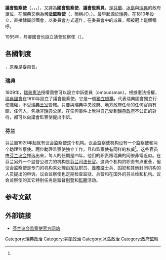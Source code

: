 '''議會監察使'''（{{lang-sv|Riksdagens ombudsman}}，{{lang-fi|Eduskunnan oikeusasiamies}}，{{lang-is|Umboðsmaður Alþingis}}，{{lang-en|Parliamentary Ombudsman}}），又譯為'''國會監察使'''、'''議會監察員'''，是[[芬蘭|芬蘭]]、[[冰島|冰島]]與[[瑞典|瑞典]]的政府單位，在瑞典又稱為'''司法監察使'''（{{lang-sv|Justitieombudsmannen}}，簡稱JO，{{lang-en|Justice Ombudsman}}）。最早起源於[[瑞典|瑞典]]，在1810年設立，直接隸屬於國會，以委員會方式運作，在委員會中的成員，都被冠上這個稱呼。

1955年，丹麥國會也設立議會監察使（{{lang-da|Folketingets Ombudsmand}}）。

==各國制度==
{{lang-sv|Ombudsman}}，原義是委員會。

===瑞典===
1809年，[[瑞典憲法|瑞典憲法]]授權國會可以設立申訴委員（ombudsman）。根據憲法授權，[[瑞典國會|瑞典國會]]在1810年設立了議會監察使，它是一個[[獨立機構|獨立機構]]，代表瑞典國會獨立行使職權，不受[[瑞典王室|瑞典王室]]管轄。只要與瑞典中央政府、地方政府任命的任何官員有關，任何人，包括非[[瑞典公民|瑞典公民]]，在任何事件上覺得自己受到[[瑞典政府|瑞典政府]]不公正的對待，都可以向議會監察使提出申訴。

===芬兰===
芬兰自1920年起就有议会监察使这个机构。议会监察使机构设有一个监察使和两个助理监察使。两位助理监察使独立工作，且和监察使有同样的权威<ref name="EOA"/>。这些官员由[[芬兰议会|芬兰议会]]推选出来，每人的任期是四年，他们的职责跟瑞典的同僚非常近似。在芬兰另外一个监督公权力的机构是[[芬兰司法长官|芬兰司法长官]]。这两个机构的职责有点重叠，但议会监察使是专门的机构来处理由[[军队|军队]]职员、[[義務役|義務役]]士兵、囚犯和其他封闭机构的人员提出的申诉。议会监察使也定期检查监狱、兵营和在国外的芬兰维和机构。议会监察使的其它特别任务是监督[[刑警|刑警]]和[[監聽|監聽]]活动。

== 参考文献 ==
{{Reflist|2|refs=
<ref name="EOA">{{cite web | url = http://www.oikeusasiamies.fi/Resource.phx/eoa/oikeusasiamies/oikeusasiamies.htx | title = Oikeusasiamies valvoo laillisuutta | language = fi | publisher = Eduskunnan oikeusasiamies | date = 2014-07-09 | accessdate = 2016-07-08 | archive-url = https://web.archive.org/web/20160704200706/http://www.oikeusasiamies.fi/Resource.phx/eoa/oikeusasiamies/oikeusasiamies.htx | archive-date = 2016-07-04 | dead-url = yes }}</ref>
}}

== 外部链接 ==
* [http://www.oikeusasiamies.fi/ 芬兰议会监察使官方网站]{{Wayback|url=http://www.oikeusasiamies.fi/ |date=20040324053038 }}

[[Category:瑞典政治|Category:瑞典政治]]
[[Category:芬蘭政治|Category:芬蘭政治]]
[[Category:冰岛政治|Category:冰岛政治]]
[[Category:政府監察|Category:政府監察]]